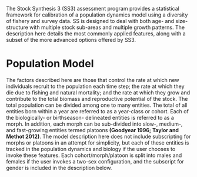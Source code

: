 The Stock Synthesis 3 (SS3) assessment program provides a statistical framework for calibration of a population dynamics model using a diversity of fishery and survey data. SS is designed to deal with both age- and size-structure with multiple stock sub-areas and multiple growth patterns. The description here details the most commonly applied features, along with a subset of the more advanced options offered by SS3.

# Population Model

The factors described here are those that control the rate at which new individuals recruit to the population each time step; the rate at which they die due to fishing and natural mortality; and the rate at which they grow and contribute to the total biomass and reproductive potential of the stock. The total population can be divided among one to many entities. The total of all entities born within a year are referred to as a year-class or cohort. Each of the biologically- or birthseason- delineated entities is referred to as a morph. In addition, each morph can be sub-divided into slow-, medium-, and fast-growing entities termed platoons **(Goodyear 1996; Taylor and Methot 2012)**. The model description here does not include subscripting for morphs or platoons in an attempt for simplicity, but each of these entities is tracked in the population dynamics and biology if the user chooses to invoke these features. Each cohort/morph/platoon is split into males and females if the user invokes a two-sex configuration, and the subscript for gender is included in the description below.


